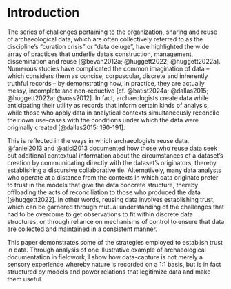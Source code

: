 # Introduction
The series of challenges pertaining to the organization, sharing and reuse of archaeological data, which are often collectively referred to as the discipline's "curation crisis" or "data deluge", have highlighted the wide array of practices that underlie data's construction, management, dissemination and reuse [@bevan2012a; @huggett2022; @huggett2022a].
Numerous studies have complicated the common imagination of data -- which considers them as concise, corpuscular, discrete and inherently truthful records -- by demonstrating how, in practice, they are actually messy, incomplete and non-reductive [cf. @batist2024a; @dallas2015; @huggett2022a; @voss2012].
In fact, archaeologists create data while anticipating their utility as records that inform certain kinds of analysis, while those who apply data in analytical contexts simultaneously reconcile their own use-cases with the conditions under which the data were originally created [@dallas2015: 190-191].

This is reflected in the ways in which archaeologists reuse data.
@faniel2013 and @atici2013 documented how those who reuse data seek out additional contextual information about the circumstances of a dataset's creation by communicating directly with the dataset's originators, thereby establishing a discursive collaborative tie.
Alternatively, many data analysts who operate at a distance from the contexts in which data originate prefer to trust in the models that give the data concrete structure, thereby offloading the acts of reconciliation to those who produced the data [@huggett2022].
In other words, reusing data involves establishing trust, which can be garnered through mutual understanding of the challenges that had to be overcome to get observations to fit within discrete data structures, or through reliance on mechanisms of control to ensure that data are collected and maintained in a consistent manner.

This paper demonstrates some of the strategies employed to establish trust in data.
Through analysis of one illustrative example of archaeological documentation in fieldwork, I show how data-capture is not merely a sensory experience whereby nature is recorded on a 1:1 basis, but is in fact structured by models and power relations that legitimize data and make them useful.
